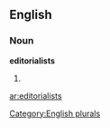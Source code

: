 ==English==

===Noun===
'''editorialists'''

# {{plural of|[[editorialist]]}}

[[Category:English plurals]]

[[ar:editorialists]]